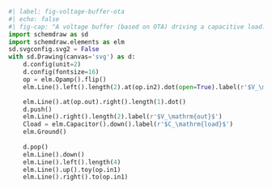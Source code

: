 ```python
#| label: fig-voltage-buffer-ota
#| echo: false
#| fig-cap: "A voltage buffer (based on OTA) driving a capacitive load."
import schemdraw as sd
import schemdraw.elements as elm
sd.svgconfig.svg2 = False
with sd.Drawing(canvas='svg') as d:
    d.config(unit=2)
    d.config(fontsize=16)
    op = elm.Opamp().flip()
    elm.Line().left().length(2).at(op.in2).dot(open=True).label(r'$V_\mathrm{in}$', 'left')

    elm.Line().at(op.out).right().length(1).dot()
    d.push()
    elm.Line().right().length(2).label(r'$V_\mathrm{out}$')
    Cload = elm.Capacitor().down().label(r'$C_\mathrm{load}$')
    elm.Ground()
    
    d.pop()
    elm.Line().down()
    elm.Line().left().length(4)
    elm.Line().up().toy(op.in1)
    elm.Line().right().to(op.in1)
```

